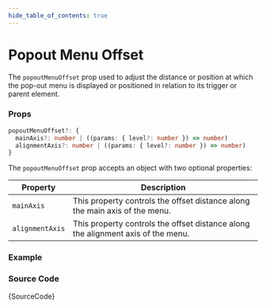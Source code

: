 ```yaml
---
hide_table_of_contents: true
---
```



# Popout Menu Offset

The `popoutMenuOffset` prop used to adjust the distance or position at which the pop-out menu is displayed or positioned in relation to its trigger or parent element.

### Props

```ts noCopy
popoutMenuOffset?: {
  mainAxis?: number | ((params: { level?: number }) => number)
  alignmentAxis?: number | ((params: { level?: number }) => number)
}
```

The `popoutMenuOffset` prop accepts an object with two optional properties:

| Property        | Description                                                                      |
| --------------- | -------------------------------------------------------------------------------- |
| `mainAxis`      | This property controls the offset distance along the main axis of the menu.      |
| `alignmentAxis` | This property controls the offset distance along the alignment axis of the menu. |

### Example

<BrowserWindow url='/vertical-menu/menu/popout-menu-offset'>
  <Provider>
    <PopoutMenuOffset />
  </Provider>
</BrowserWindow>

### Source Code

<TsToJsCodeSnippet>{SourceCode}</TsToJsCodeSnippet>
